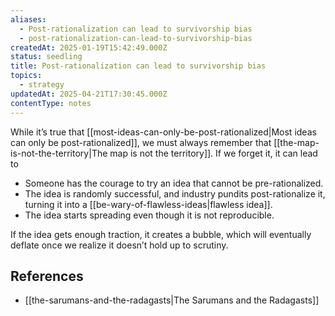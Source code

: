 ```yaml
---
aliases:
  - Post-rationalization can lead to survivorship bias
  - post-rationalization-can-lead-to-survivorship-bias
createdAt: 2025-01-19T15:42:49.000Z
status: seedling
title: Post-rationalization can lead to survivorship bias
topics:
  - strategy
updatedAt: 2025-04-21T17:30:45.000Z
contentType: notes
---
```

While it’s true that [[most-ideas-can-only-be-post-rationalized|Most ideas can only be post-rationalized]], we must always remember that [[the-map-is-not-the-territory|The map is not the territory]]. If we forget it, it can lead to

- Someone has the courage to try an idea that cannot be pre-rationalized.
- The idea is randomly successful, and industry pundits post-rationalize it, turning it into a [[be-wary-of-flawless-ideas|flawless idea]].
- The idea starts spreading even though it is not reproducible.

If the idea gets enough traction, it creates a bubble, which will eventually deflate once we realize it doesn’t hold up to scrutiny.

## References

- [[the-sarumans-and-the-radagasts|The Sarumans and the Radagasts]]
